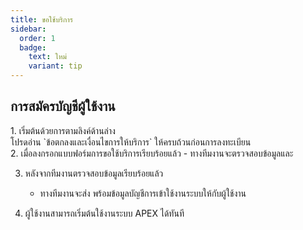 ```yaml
---
title: ขอใช้บริการ
sidebar:
  order: 1
  badge:
    text: ใหม่
    variant: tip
---
```


## การสมัครบัญชีผู้ใช้งาน


<Steps>
  1. เริ่มต้นด้วยการ<Badge text="ลงทะเบียนผู้ใช้งาน" size="medium" variant="tip" />ตามลิงค์ด้านล่าง

</Steps>

<Aside>
  โปรดอ่าน `ข้อตกลงและเงื่อนไขการให้บริการ` ให้ครบถ้วนก่อนการลงทะเบียน
</Aside>
<LinkCard
  title="แบบฟอร์มการขอใช้บริการ APEX"
  href="https://docs.google.com/forms/d/e/1FAIpQLSe3PVm6HeAcEiMBVSbFAbzVoOrtmxVdTfKW_AKFkFwt7EFMCw/viewform?usp=sf_link"
  description="กรุณากรอกแบบฟอร์มการขอใช้บริการเพื่อเริ่มต้นใช้งาน APEX"
/>

<Steps>
2. เมื่อลงกรอกแบบฟอร์มการขอใช้บริการเรียบร้อยแล้ว 
      - ทางทีมงานจะตรวจสอบข้อมูลและ <Badge text="ติดต่อกลับภายใน 1-3 วันทำการ" size="medium" variant="caution" />

3. หลังจากทีมงานตรวจสอบข้อมูลเรียบร้อยแล้ว

   - ทางทีมงานจะส่ง <Badge text="อีเมล์ยืนยันการใช้บริการ" size="medium" variant="success" /> พร้อมข้อมูลบัญชีการเข้าใช้งานระบบให้กับผู้ใช้งาน

4. ผู้ใช้งานสามารถเริ่มต้นใช้งานระบบ APEX ได้ทันที

</Steps>
